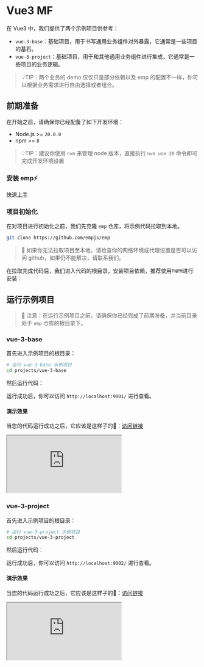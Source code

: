 
# Vue3 MF

在 Vue3 中，我们提供了两个示例项目供参考：

- `vue-3-base`：基础项目，用于书写通用业务组件对外暴露，它通常是一些项目的基石。
- `vue-3-project`：基础项目，用于和其他通用业务组件进行集成，它通常是一些项目的业务逻辑。

> 💡TIP：两个业务的 demo 仅仅只是部分依赖以及 emp 的配置不一样，你可以根据业务需求进行自由选择或者组合。

## 前期准备

在开始之前，请确保你已经配备了如下开发环境：

- Node.js >= `20.0.0`
- npm >= `8`

> 💡TIP：建议你使用 `nvm` 来管理 node 版本，直接执行 `nvm use 20` 命令即可完成开发环境设置

### 安装 emp⚡

[快速上手](/guide/start/quick-start)

### 项目初始化

在对项目进行初始化之前，我们先克隆 `emp` 仓库，将示例代码拉取到本地。

```bash
git clone https://github.com/empjs/emp
```

> 🚨 如果你无法拉取项目至本地，请检查你的网络环境或代理设置是否可以访问 github，如果仍不能解决，请联系我们。

在拉取完成代码后，我们进入代码的根目录，安装项目依赖，推荐使用`PNPM`进行安装：

<PackageManagerTabs command='install' />

## 运行示例项目

> 🚧 注意：在运行示例项目之前，请确保你已经完成了前期准备，并当前目录处于 `emp` 仓库的根目录下。

### vue-3-base

首先进入示例项目的根目录：

```bash
# 运行 vue-3-base 示例项目
cd projects/vue-3-base
```

然后运行代码：

<PackageManagerTabs command='dev' />

运行成功后，你可以访问 `http://localhost:9001/` 进行查看。

#### 演示效果

当您的代码运行成功之后，它应该是这样子的🤩：<a target='_blank' href='https://mf-vue3.sc.empjs.dev/host/'>访问链接</a>

<iframe src="https://mf-vue3.sc.empjs.dev/host/"
  style={{width: '100%', height: '1500px', border: `20px solid #aaa`, borderRadius: '4px', overflow: 'hidden'}}
  title="mf-host"
></iframe>

### vue-3-project

首先进入示例项目的根目录：

```bash
# 运行 vue-3-project 示例项目
cd projects/vue-3-project
```

然后运行代码：

<PackageManagerTabs command='dev' />

运行成功后，你可以访问 `http://localhost:9002/` 进行查看。

#### 演示效果

当您的代码运行成功之后，它应该是这样子的🤩：<a target='_blank' href='https://mf-vue3.sc.empjs.dev/host/'>访问链接</a>

<iframe src="https://mf-vue3.sc.empjs.dev/app/"
  style={{width: '100%', height: '1000px', border: `20px solid #aaa`, borderRadius: '4px', overflow: 'hidden'}}
  title="mf-host"
></iframe>